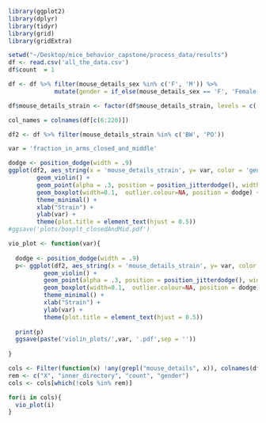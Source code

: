 
```r
library(ggplot2)
library(dplyr)
library(tidyr)
library(grid)
library(gridExtra)
```

```r
setwd("~/Desktop/mice_behavior_capstone/process_data/results")
df <- read.csv('all_the_data.csv')
df$count  = 1 

df <- df %>% filter(mouse_details_sex %in% c('F', 'M')) %>%
             mutate(gender = if_else(mouse_details_sex == 'F', 'Female', 'Male'))

df$mouse_details_strain <- factor(df$mouse_details_strain, levels = c('BW', 'PO', 'BWPOF1', 'BWPOF2'))
```

```r
col_names = colnames(df[c(6:220)])
```


```r
df2 <- df %>% filter(mouse_details_strain %in% c('BW', 'PO'))

var = 'fraction_in_arms_closed_and_middle'

dodge <- position_dodge(width = .9)
ggplot(df2, aes_string(x = 'mouse_details_strain', y= var, color = 'gender')) + 
        geom_violin() + 
        geom_point(alpha = .3, position = position_jitterdodge(), width  = .1 ) +
        geom_boxplot(width=0.1,  outlier.colour=NA, position = dodge) +
        theme_minimal() + 
        xlab("Strain") + 
        ylab(var) +
        theme(plot.title = element_text(hjust = 0.5))
#ggsave('plots/boxplt_closedAndMid.pdf')
```





```r
vio_plot <- function(var){
  
  dodge <- position_dodge(width = .9)
  p<- ggplot(df2, aes_string(x = 'mouse_details_strain', y= var, color = 'gender')) + 
          geom_violin() + 
          geom_point(alpha = .3, position = position_jitterdodge(), width  = .1 ) +
          geom_boxplot(width=0.1,  outlier.colour=NA, position = dodge) +
          theme_minimal() + 
          xlab("Strain") + 
          ylab(var) +
          theme(plot.title = element_text(hjust = 0.5))
  
  print(p)
  ggsave(paste('violin_plots/',var, '.pdf',sep = ''))
  
}
```


```r
cols <- Filter(function(x) !any(grepl("mouse_details", x)), colnames(df))               
rem <- c("X", "inner_directory", "count", "gender")
cols <- cols[which(!cols %in% rem)]
```

```r
for(i in cols){
  vio_plot(i)
}
```

